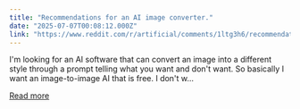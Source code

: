 ```yaml
---
title: "Recommendations for an AI image converter."
date: "2025-07-07T00:08:12.000Z"
link: "https://www.reddit.com/r/artificial/comments/1ltg3h6/recommendations_for_an_ai_image_converter/"
---
```


I'm looking for an AI software that can convert an image into a different style through a prompt telling what you want and don't want. So basically I want an image-to-image AI that is free.
 I don't w...

[Read more](https://www.reddit.com/r/artificial/comments/1ltg3h6/recommendations_for_an_ai_image_converter/)
